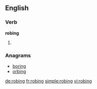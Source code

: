 ==English==

===Verb===
'''robing'''

# {{present participle of|robe}}

===Anagrams===
* [[boring#English|boring]]
* [[orbing#English|orbing]]

[[de:robing]]
[[fr:robing]]
[[simple:robing]]
[[vi:robing]]